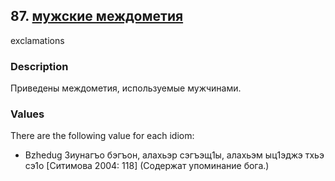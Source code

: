 ## 87. <a href =  'https://agricolamz.github.io/The_Circassian_Isoglosses_Database/87.html'>мужские междометия</a>
exclamations

### Description

Приведены междометия, используемые мужчинами.

### Values
There are the following value for each idiom:

* Bzhedug  Зиунагъо бэгъон, алахьэр сэгъэщ1ы, алахьэм ыц1эджэ тхьэ сэ1о [Ситимова 2004: 118] (Содержат упоминание бога.)

